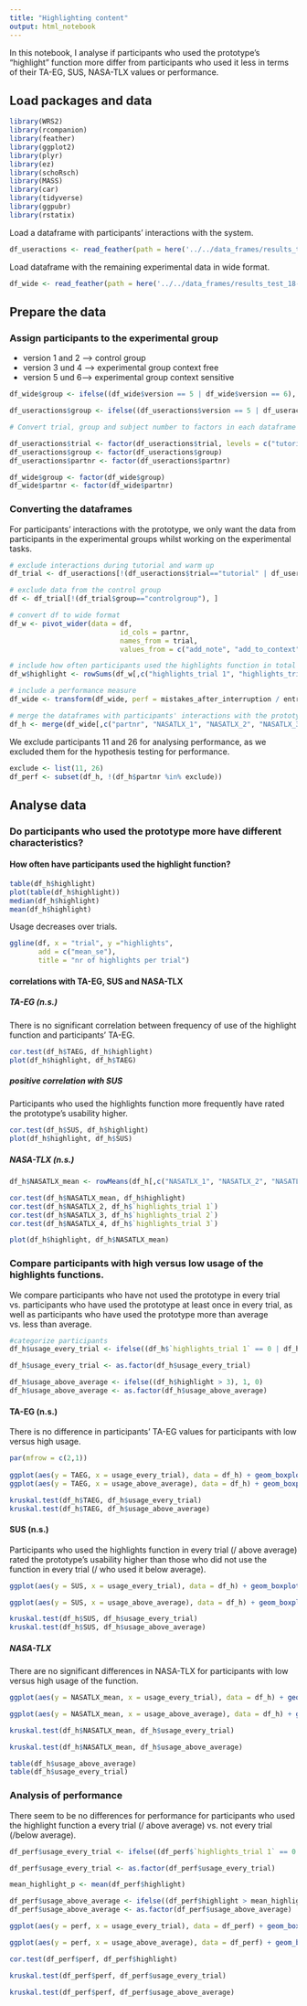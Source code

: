 ```yaml
---
title: "Highlighting content"
output: html_notebook
---
```

In this notebook, I analyse if participants who used the prototype's "highlight" function more differ from participants who used it less in terms of their TA-EG, SUS, NASA-TLX values or performance.

## Load packages and data
```r
library(WRS2)
library(rcompanion)
library(feather)
library(ggplot2)  
library(plyr)
library(ez)
library(schoRsch)
library(MASS)
library(car)
library(tidyverse)
library(ggpubr)
library(rstatix)

```

Load a dataframe with participants' interactions with the system.
```r
df_useractions <- read_feather(path = here('../../data_frames/results_test_02-04-2020_user_actions.file'))
```


Load dataframe with the remaining experimental data in wide format.
```r
df_wide <- read_feather(path = here('../../data_frames/results_test_18-03-2020.file'))
```
## Prepare the data

### Assign participants to the experimental group 
* version 1 and 2 --> control group
* version 3 und 4 --> experimental group context free
* version 5 und 6--> experimental group context sensitive

```r
df_wide$group <- ifelse((df_wide$version == 5 | df_wide$version == 6), 'context-sensitive experimental group', ifelse((df_wide$version == 1 | df_wide$version == 2), 'controlgroup', 'context-free experimental group'))

df_useractions$group <- ifelse((df_useractions$version == 5 | df_useractions$version == 6), 'context-sensitive experimental group', ifelse((df_useractions$version == 1 | df_useractions$version == 2), 'controlgroup', 'context-free experimental group'))
```

```r
# Convert trial, group and subject number to factors in each dataframe

df_useractions$trial <- factor(df_useractions$trial, levels = c("tutorial", "warm up", "trial 1", "trial 2", "trial 3"))
df_useractions$group <- factor(df_useractions$group)
df_useractions$partnr <- factor(df_useractions$partnr)

df_wide$group <- factor(df_wide$group)
df_wide$partnr <- factor(df_wide$partnr)

```


### Converting the dataframes
For participants' interactions with the prototype, we only want the data from participants in the experimental groups whilst working on the experimental tasks.
```r
# exclude interactions during tutorial and warm up
df_trial <- df_useractions[!(df_useractions$trial=="tutorial" | df_useractions$trial=="warm up"), ]
```

```r
# exclude data from the control group
df <- df_trial[!(df_trial$group=="controlgroup"), ]
```

```r
# convert df to wide format
df_w <- pivot_wider(data = df, 
                           id_cols = partnr, 
                           names_from = trial, 
                           values_from = c("add_note", "add_to_context", "highlights", "open_website_from_sidebar", "remove_activity", "remove_from_context"))
```

```r
# include how often participants used the highlights function in total
df_w$highlight <- rowSums(df_w[,c("highlights_trial 1", "highlights_trial 2", "highlights_trial 3")])
```


```r
# include a performance measure
df_wide <- transform(df_wide, perf = mistakes_after_interruption / entries_after_interruption)
```


```r
# merge the dataframes with participants' interactions with the prototype and dependent variables
df_h <- merge(df_wide[,c("partnr", "NASATLX_1", "NASATLX_2", "NASATLX_3", "NASATLX_4", "SUS", "TAEG", "group", "perf")], df_w, by="partnr")
```

We exclude participants 11 and 26 for analysing performance, as we excluded them for the hypothesis testing for performance.
```r
exclude <- list(11, 26)
df_perf <- subset(df_h, !(df_h$partnr %in% exclude))
```

## Analyse data
### Do participants who used the prototype more have different characteristics?

#### How often have participants used the highlight function?


```r
table(df_h$highlight)
plot(table(df_h$highlight))
median(df_h$highlight)
mean(df_h$highlight)
```
Usage decreases over trials.
```r
ggline(df, x = "trial", y ="highlights", 
       add = c("mean_se"), 
       title = "nr of highlights per trial")
```

#### correlations with TA-EG, SUS and NASA-TLX

##### TA-EG (n.s.)
There is no significant correlation between frequency of use of the highlight function and participants' TA-EG. 
```r
cor.test(df_h$TAEG, df_h$highlight)
plot(df_h$highlight, df_h$TAEG)
```


##### positive correlation with SUS

Participants who used the highlights function more frequently have rated the prototype's usability higher. 
```r
cor.test(df_h$SUS, df_h$highlight)
plot(df_h$highlight, df_h$SUS)
```


##### NASA-TLX (n.s.)

```r
df_h$NASATLX_mean <- rowMeans(df_h[,c("NASATLX_1", "NASATLX_2", "NASATLX_3", "NASATLX_4")])

cor.test(df_h$NASATLX_mean, df_h$highlight)
cor.test(df_h$NASATLX_2, df_h$`highlights_trial 1`)
cor.test(df_h$NASATLX_3, df_h$`highlights_trial 2`)
cor.test(df_h$NASATLX_4, df_h$`highlights_trial 3`)

plot(df_h$highlight, df_h$NASATLX_mean)
```


### Compare participants with high versus low usage of the highlights functions. 
We compare participants who have not used the prototype in every trial vs. participants who have used the prototype at least once in every trial, as well as participants who have used the prototype more than average vs. less than average. 


```r
#categorize participants 
df_h$usage_every_trial <- ifelse((df_h$`highlights_trial 1` == 0 | df_h$`highlights_trial 2` == 0 | df_h$`highlights_trial 3` == 0), 0, 1)

df_h$usage_every_trial <- as.factor(df_h$usage_every_trial)

df_h$usage_above_average <- ifelse((df_h$highlight > 3), 1, 0)
df_h$usage_above_average <- as.factor(df_h$usage_above_average)
```


#### TA-EG (n.s.)
There is no difference in participants' TA-EG values for participants with low versus high usage.


```r
par(mfrow = c(2,1))
    
ggplot(aes(y = TAEG, x = usage_every_trial), data = df_h) + geom_boxplot()
ggplot(aes(y = TAEG, x = usage_above_average), data = df_h) + geom_boxplot()
```

```r
kruskal.test(df_h$TAEG, df_h$usage_every_trial)
kruskal.test(df_h$TAEG, df_h$usage_above_average)

```



#### SUS (n.s.)
Participants who used the highlights function in every trial (/ above average) rated the prototype's usability higher than those who did not use the function in every trial (/ who used it below average). 

```r
ggplot(aes(y = SUS, x = usage_every_trial), data = df_h) + geom_boxplot()

ggplot(aes(y = SUS, x = usage_above_average), data = df_h) + geom_boxplot()
```

```r
kruskal.test(df_h$SUS, df_h$usage_every_trial)
kruskal.test(df_h$SUS, df_h$usage_above_average)

```


##### NASA-TLX 
There are no significant differences in NASA-TLX for participants with low versus high usage of the function.
```r
ggplot(aes(y = NASATLX_mean, x = usage_every_trial), data = df_h) + geom_boxplot()

ggplot(aes(y = NASATLX_mean, x = usage_above_average), data = df_h) + geom_boxplot()
```


```r
kruskal.test(df_h$NASATLX_mean, df_h$usage_every_trial)

kruskal.test(df_h$NASATLX_mean, df_h$usage_above_average)

```


```r
table(df_h$usage_above_average)
table(df_h$usage_every_trial)
```


### Analysis of performance
There seem to be no differences for performance for participants who used the highlight function a every trial (/ above average) vs. not every trial (/below average). 



```r
df_perf$usage_every_trial <- ifelse((df_perf$`highlights_trial 1` == 0 | df_perf$`highlights_trial 2` == 0 | df_perf$`highlights_trial 3` == 0), 0, 1)

df_perf$usage_every_trial <- as.factor(df_perf$usage_every_trial)

mean_highlight_p <- mean(df_perf$highlight)

df_perf$usage_above_average <- ifelse((df_perf$highlight > mean_highlight_p), 1, 0)
df_perf$usage_above_average <- as.factor(df_perf$usage_above_average)
```

```r
ggplot(aes(y = perf, x = usage_every_trial), data = df_perf) + geom_boxplot()

ggplot(aes(y = perf, x = usage_above_average), data = df_perf) + geom_boxplot()

cor.test(df_perf$perf, df_perf$highlight)
```


```r
kruskal.test(df_perf$perf, df_perf$usage_every_trial)

kruskal.test(df_perf$perf, df_perf$usage_above_average)
```


